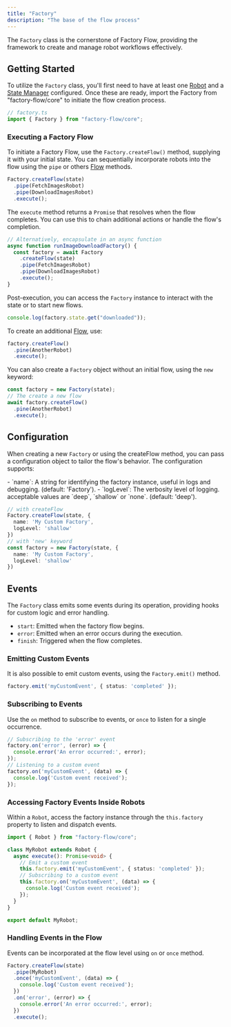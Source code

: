 ```yaml
---
title: "Factory"
description: "The base of the flow process"
---
```


The `Factory` class is the cornerstone of Factory Flow, providing the framework to create and manage robot workflows effectively.

## Getting Started

To utilize the `Factory` class, you'll first need to have at least one [Robot](/docs/js/core/robot) and a [State Manager](/docs/js/core/state) configured. Once these are ready, import the Factory from "factory-flow/core" to initiate the flow creation process.

```ts
// factory.ts
import { Factory } from "factory-flow/core";
```

### Executing a Factory Flow

To initiate a Factory Flow, use the `Factory.createFlow()` method, supplying it with your initial state. You can sequentially incorporate robots into the flow using the `pipe` or others [Flow](/docs/js/core/flow) methods.

```ts
Factory.createFlow(state)
  .pipe(FetchImagesRobot)
  .pipe(DownloadImagesRobot)
  .execute();
```

The `execute` method returns a `Promise` that resolves when the flow completes. You can use this to chain additional actions or handle the flow's completion.


```ts
// Alternatively, encapsulate in an async function
async function runImageDownloadFactory() {
  const factory = await Factory
    .createFlow(state)
    .pipe(FetchImagesRobot)
    .pipe(DownloadImagesRobot)
    .execute();
}
```

Post-execution, you can access the `Factory` instance to interact with the state or to start new flows.

```ts
console.log(factory.state.get("downloaded"));
```

To create an additional [Flow](/docs/js/core/flow), use:

```ts
factory.createFlow()
  .pine(AnotherRobot)
  .execute();
```

You can also create a `Factory` object without an initial flow, using the `new` keyword:

```ts
const factory = new Factory(state);
// The create a new flow
await factory.createFlow()
  .pine(AnotherRobot)
  .execute();
```

## Configuration

When creating a new `Factory` or using the createFlow method, you can pass a configuration object to tailor the flow's behavior. The configuration supports:

<div className="attributes">
- `name`: A string for identifying the factory instance, useful in logs and debugging. (default: 'Factory').
- `logLevel`: The verbosity level of logging. acceptable values are `deep`, `shallow` or `none`. (default: 'deep').
</div>

```ts
// with createFlow
Factory.createFlow(state, {
  name: 'My Custom Factory',
  logLevel: 'shallow'
})
// with 'new' keyword
const factory = new Factory(state, {
  name: 'My Custom Factory',
  logLevel: 'shallow'
})
```

## Events

The `Factory` class emits some events during its operation, providing hooks for custom logic and error handling.

- `start`: Emitted when the factory flow begins.
- `error`: Emitted when an error occurs during the execution.
- `finish`: Triggered when the flow completes.

### Emitting Custom Events

It is also possible to emit custom events, using the `Factory.emit()` method.

```ts
factory.emit('myCustomEvent', { status: 'completed' });
```

### Subscribing to Events

Use the `on` method to subscribe to events, or `once` to listen for a single occurrence.

```ts
// Subscribing to the 'error' event
factory.on('error', (error) => {
  console.error('An error occurred:', error);
});
// Listening to a custom event
factory.on('myCustomEvent', (data) => {
  console.log('Custom event received');
});
```

### Accessing Factory Events Inside Robots

Within a `Robot`, access the factory instance through the `this.factory` property to listen and dispatch events.

```ts
import { Robot } from "factory-flow/core";

class MyRobot extends Robot {
  async execute(): Promise<void> {
    // Emit a custom event
    this.factory.emit('myCustomEvent', { status: 'completed' });
    // Subscribing to a custom event
    this.factory.on('myCustomEvent', (data) => {
      console.log('Custom event received');
    });
  }
}

export default MyRobot;
```

### Handling Events in the Flow

Events can be incorporated at the flow level using `on` or `once` method.

```ts
Factory.createFlow(state)
  .pipe(MyRobot)
  .once('myCustomEvent', (data) => {
    console.log('Custom event received');
  })
  .on('error', (error) => {
    console.error('An error occurred:', error);
  })
  .execute();
```